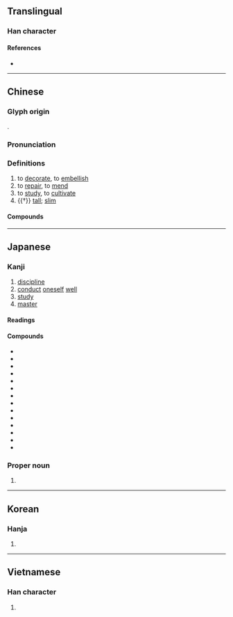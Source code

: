 {{also|脩}}
{{character info/new}}
==Translingual==
{{stroke order|strokes=9}}

===Han character===
{{Han char|rn=9|rad=人|as=07|asj=08|sn=9|snj=10|four=28222|canj=OLOH|ids=⿰⿰亻丨⿱夂彡 <small>(G)</small>,⿰⿰亻丨㣊 <small>(TJKV)</small>}}

====References====
* {{Han ref|kx=0106.050|dkj=00721|dj=0225.130|hdz=10159.020|uh=4FEE|ud=20462|bh=ADD7|bd=44503}}

----

==Chinese==
{{zh-forms|alt=俢,㣊}}

===Glyph origin===
{{Han etym}}
{{Han compound|攸|彡|ls=psc}}.

===Pronunciation===
{{zh-pron
|m=xiū
|m-s=
|dg=
|c=sau1
|c-t=
|g=
|h=pfs=
|j=
|mb=siú
|md=
|mn=siu
|mn-t=siu1
|w=
|x=
|ma=Zh-xiu.ogg
|mc=y
|oc=y
|cat=v
}}

===Definitions===
{{zh-hanzi}}

# to [[decorate]], to [[embellish]]
# to [[repair]], to [[mend]]
# to [[study]], to [[cultivate]]
# {{†}} [[tall]]; [[slim]]

====Compounds====
{{zh-der|修版|修道|修訂|修復|修改|修建|修理|修飾|修養|修整|修正|修築|大修|修辭學|修煉|修女|修指甲|修治|修函|修士|修蓋|修橋補路|不修|不修帷薄|修舊利廢|修持|不修小節|修身養性|修濬|在職進修|年久失修|帕修斯|修習|修撰|修仙|修明|修補|修枝|修造|俊眼修眉|修省|修邊幅|修墓|修眉|修邊|修己|修正主義|修謹以俟|修竹|修路|小修|修阻|恨苦修行|修行|必修科|必修|修譜|修辭|不修邊幅|修飾邊幅|專修|修學|修書|修和|修五臟廟|帷薄不修|修長|修繕|修剪|修訂本|修文偃武|地下修文|姱修|修業|女修士|修憲|帶髮修行|修身|修母畫荻|修葺|修練|修腳|報修|修鍊|主修|在家修|偃武修文|修道院|修齋|修修|失修|修置產室|前修|修睦|修文|修好|兼修|修齡|公門修行|修禊|修面|修辭格|修身齊家|修護|修名|修史|修容|修正液|修短|碎修兒|束修|演武修文|檢修|監修|束身自修|暑修班|潛修|滴修都速|研修|滅罪修因|擋修|文修武偃|程序修憲|福惠雙修|承修|武偃文修|搶修|清修|束身修行|焚修|歲修|棄武修文|文修武備|整修|編修|自修|選修科|講信修睦|纂修|養性修真|術德兼修|靜修|補修|進德修業|蹇修|興修|維修|阿修羅|阻修|選修|重修舊好|重修|邊幅不修|翻修|進修|裝修|苦修}}

----

==Japanese==

===Kanji===
{{ja-kanji|grade=5|rs=人08}}

# [[discipline]]
# [[conduct]] [[oneself]] [[well]]
# [[study]]
# [[master]]

====Readings====
{{ja-readings
|goon=しゅ, す
|kanon=しゅう, しう
|kun=おさ-める, おさ-まる
|nanori=のぶ
}}

====Compounds====
* {{ja-r|改修|かいしゅう}}
* {{ja-r|修行|しゅぎょう}}
* {{ja-r|修士|しゅうし}}
* {{ja-r|修整|しゅうせい}}
* {{ja-r|修正|しゅうせい}}
* {{ja-r|修繕|しゅうぜん}}
* {{ja-r|修訂|しゅうてい}}
* {{ja-r|修道|しゅうどう}}
* {{ja-r|修復|しゅうふく}}
* {{ja-r|修補|しゅうほ}}
* {{ja-r|修養|しゅうよう}}
* {{ja-r|修羅|しゅら}}
* {{ja-r|修理|しゅうり}}
* {{ja-r|補修|ほしゅう}}

===Proper noun===
{{ja-pos|おさむ|proper}}

# {{given name|male|lang=ja|sort=おさむ}}

----

==Korean==

===Hanja===
{{ko-hanja|hangeul=수|rv=su|mr=su|y=swu}}

# {{defn|lang=ko|sort=人07}}

----

==Vietnamese==

===Han character===
{{vi-hantu|[[tu]], [[khương]]|rs=人07}}

# {{defn|lang=vi|sort=人07}}